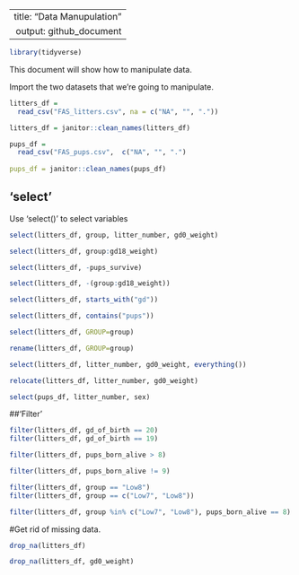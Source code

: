 ---
  title: "Data Manupulation"
  output: github_document 
  ---
```r
library(tidyverse)
```


This document will show how to manipulate data. 

Import the two datasets that we're going to manipulate. 

```r
litters_df = 
  read_csv("FAS_litters.csv", na = c("NA", "", "."))

litters_df = janitor::clean_names(litters_df)

pups_df = 
  read_csv("FAS_pups.csv",  c("NA", "", ".")
           
pups_df = janitor::clean_names(pups_df)
```


## 'select'

Use 'select()' to select variables

```r
select(litters_df, group, litter_number, gd0_weight)
```

```r
select(litters_df, group:gd18_weight)
```

```r
select(litters_df, -pups_survive)
```

```r
select(litters_df, -(group:gd18_weight))
```


```r
select(litters_df, starts_with("gd"))

select(litters_df, contains("pups"))
```

```r
select(litters_df, GROUP=group)

rename(litters_df, GROUP=group)

select(litters_df, litter_number, gd0_weight, everything())

relocate(litters_df, litter_number, gd0_weight)
```


```r
select(pups_df, litter_number, sex)
```


##'Filter'

```r
filter(litters_df, gd_of_birth == 20)
filter(litters_df, gd_of_birth == 19)
```

```r
filter(litters_df, pups_born_alive > 8)
```

```r
filter(litters_df, pups_born_alive != 9)
```

```r
filter(litters_df, group == "Low8")
filter(litters_df, group == c("Low7", "Low8"))

```

```r
filter(litters_df, group %in% c("Low7", "Low8"), pups_born_alive == 8)
```

#Get rid of missing data. 
```r
drop_na(litters_df)

drop_na(litters_df, gd0_weight)
```



